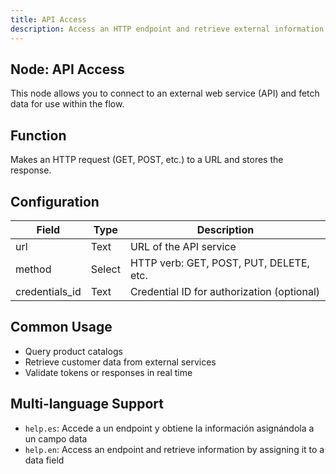 ```yaml
---
title: API Access
description: Access an HTTP endpoint and retrieve external information.
---
```


## Node: API Access

This node allows you to connect to an external web service (API) and fetch data for use within the flow.

## Function
Makes an HTTP request (GET, POST, etc.) to a URL and stores the response.

## Configuration

| Field           | Type    | Description                                       |
|-----------------|---------|---------------------------------------------------|
| url             | Text    | URL of the API service                            |
| method          | Select  | HTTP verb: GET, POST, PUT, DELETE, etc.           |
| credentials_id  | Text    | Credential ID for authorization (optional)        |

## Common Usage
- Query product catalogs  
- Retrieve customer data from external services  
- Validate tokens or responses in real time  

## Multi-language Support
- `help.es`: Accede a un endpoint y obtiene la información asignándola a un campo data  
- `help.en`: Access an endpoint and retrieve information by assigning it to a data field  
